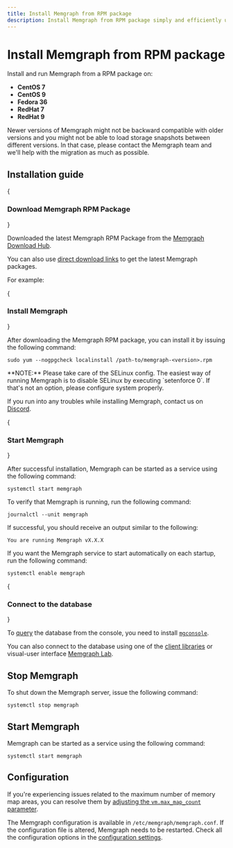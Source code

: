 ```yaml
---
title: Install Memgraph from RPM package
description: Install Memgraph from RPM package simply and efficiently using our thorough documentation. Aiding you in achieving the best of graphs. 
---
```



# Install Memgraph from RPM package

Install and run Memgraph from a RPM package on: 
  - **CentOS 7**
  - **CentOS 9**
  - **Fedora 36**
  - **RedHat 7**
  - **RedHat 9**

<Callout type="warning"> 
Newer versions of Memgraph might not be backward
compatible with older versions and you might not be able to load storage
snapshots between different versions. In that case, please contact the Memgraph
team and we'll help with the migration as much as possible.
 </Callout>

## Installation guide

<Steps>

{<h3>Download Memgraph RPM Package</h3>}

Downloaded the latest Memgraph RPM Package from the [Memgraph Download
Hub](https://memgraph.com/download/).

You can also use [direct download
links](/getting-started/install-memgraph/direct-download-links) to get the
latest Memgraph packages. 

For example:

<CodeSnippet code="sudo wget https://download.memgraph.com/memgraph/v2.9.0/debian-11/memgraph_2.9.0-1_amd64.deb" page="install-memgraph/rpm-package" os="rpm"/>

{<h3>Install Memgraph</h3>}

After downloading the Memgraph RPM package, you can install it by issuing the
following command:

```console
sudo yum --nogpgcheck localinstall /path-to/memgraph-<version>.rpm
```

<Callout type="info">
**NOTE:** Please take care of the SELinux config. The easiest way of
running Memgraph is to disable SELinux by executing `setenforce 0`. If that's
not an option, please configure system properly.
</Callout>

If you run into any troubles while installing Memgraph, contact us on
[Discord](https://discord.gg/memgraph).

{<h3>Start Memgraph</h3>}

After successful installation, Memgraph can be started as a service using the
following command:

```console
systemctl start memgraph
```

To verify that Memgraph is running, run the following command:

```console
journalctl --unit memgraph
```

If successful, you should receive an output similar to the following:

```console
You are running Memgraph vX.X.X
```

If you want the Memgraph service to start automatically on each startup, run the
following command:

```console
systemctl enable memgraph
```

{<h3>Connect to the database</h3>}

To [query](/querying) the database from the console, you need to install
[`mgconsole`](/getting-started/cli). 

You can also connect to the database using one of the [client
libraries](/client-libraries) or visual-user interface [Memgraph
Lab](/data-visualization).

</Steps>

## Stop Memgraph

To shut down the Memgraph server, issue the following command:

```console
systemctl stop memgraph
```

## Start Memgraph

Memgraph can be started as a service using the following command:

```console
systemctl start memgraph
```

## Configuration

<Callout type="info">

If you're experiencing issues related to the maximum number of memory map areas,
you can resolve them by [adjusting the `vm.max_map_count`
parameter](https://memgraph.com/docs/configuration/system-configuration#increasing-memory-map-areas). 

</Callout>

The Memgraph configuration is available in `/etc/memgraph/memgraph.conf`. If the
configuration file is altered, Memgraph needs to be restarted. Check all the
configuration options in the [configuration
settings](/configuration/configuration-settings). 
